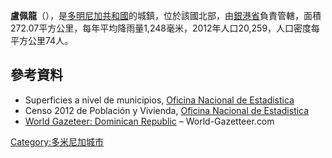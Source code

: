 {{Coord|19|54|0|N|70|57|0|W|display=title}}

'''盧佩龍'''（{{lang-es|Luperón}}），是[[多明尼加共和國|多明尼加共和國]]的城鎮，位於該國北部，由[[銀港省|銀港省]]負責管轄，面積272.07平方公里，每年平均降雨量1,248毫米，2012年人口20,259，人口密度每平方公里74人。

==參考資料==
*Superficies a nivel de municipios, [https://web.archive.org/web/20090417021712/http://one.gob.do/index.php?option=com_content&task=view&id=63&Itemid=283 Oficina Nacional de Estadistica]
*Censo 2012 de Población y Vivienda, [http://one.gob.do/ Oficina Nacional de Estadistica]
*[https://archive.is/20121204181725/http://world-gazetteer.com/wg.php?x=&men=gcis&lng=en&des=wg&geo=-65&srt=npan&col=abcdefghinoq&msz=1500&pt=c&va=x World Gazeteer: Dominican Republic] – World-Gazetteer.com

{{DominicanRepublic-geo-stub}}
[[Category:多米尼加城市|Category:多米尼加城市]]
